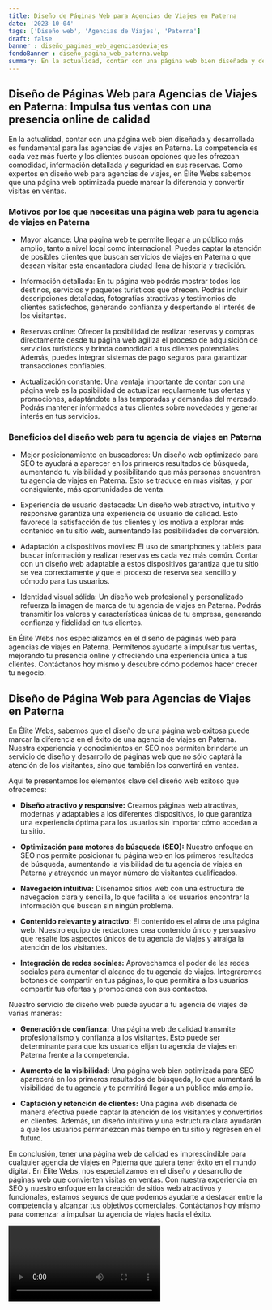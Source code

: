 ```yaml
---
title: Diseño de Páginas Web para Agencias de Viajes en Paterna
date: '2023-10-04'
tags: ['Diseño web', 'Agencias de Viajes', 'Paterna']
draft: false
banner : diseño_paginas_web_agenciasdeviajes
fondoBanner : diseño_pagina_web_paterna.webp
summary: En la actualidad, contar con una página web bien diseñada y desarrollada es fundamental para las agencias de viajes en Paterna. La competencia es cada vez más fuerte y los clientes buscan opciones que les ofrezcan comodidad, información detallada y seguridad en sus reservas. Como expertos en diseño web para agencias de viajes, en Élite Webs sabemos que una página web optimizada puede marcar la diferencia y convertir visitas en ventas.
---
```


## **Diseño de Páginas Web para Agencias de Viajes en Paterna: Impulsa tus ventas con una presencia online de calidad**

En la actualidad, contar con una página web bien diseñada y desarrollada es fundamental para las agencias de viajes en Paterna. La competencia es cada vez más fuerte y los clientes buscan opciones que les ofrezcan comodidad, información detallada y seguridad en sus reservas. Como expertos en diseño web para agencias de viajes, en Élite Webs sabemos que una página web optimizada puede marcar la diferencia y convertir visitas en ventas.

### **Motivos por los que necesitas una página web para tu agencia de viajes en Paterna**

- Mayor alcance: Una página web te permite llegar a un público más amplio, tanto a nivel local como internacional. Puedes captar la atención de posibles clientes que buscan servicios de viajes en Paterna o que desean visitar esta encantadora ciudad llena de historia y tradición.

- Información detallada: En tu página web podrás mostrar todos los destinos, servicios y paquetes turísticos que ofrecen. Podrás incluir descripciones detalladas, fotografías atractivas y testimonios de clientes satisfechos, generando confianza y despertando el interés de los visitantes.

- Reservas online: Ofrecer la posibilidad de realizar reservas y compras directamente desde tu página web agiliza el proceso de adquisición de servicios turísticos y brinda comodidad a tus clientes potenciales. Además, puedes integrar sistemas de pago seguros para garantizar transacciones confiables.

- Actualización constante: Una ventaja importante de contar con una página web es la posibilidad de actualizar regularmente tus ofertas y promociones, adaptándote a las temporadas y demandas del mercado. Podrás mantener informados a tus clientes sobre novedades y generar interés en tus servicios.

### **Beneficios del diseño web para tu agencia de viajes en Paterna**

- Mejor posicionamiento en buscadores: Un diseño web optimizado para SEO te ayudará a aparecer en los primeros resultados de búsqueda, aumentando tu visibilidad y posibilitando que más personas encuentren tu agencia de viajes en Paterna. Esto se traduce en más visitas, y por consiguiente, más oportunidades de venta.

- Experiencia de usuario destacada: Un diseño web atractivo, intuitivo y responsive garantiza una experiencia de usuario de calidad. Esto favorece la satisfacción de tus clientes y los motiva a explorar más contenido en tu sitio web, aumentando las posibilidades de conversión.

- Adaptación a dispositivos móviles: El uso de smartphones y tablets para buscar información y realizar reservas es cada vez más común. Contar con un diseño web adaptable a estos dispositivos garantiza que tu sitio se vea correctamente y que el proceso de reserva sea sencillo y cómodo para tus usuarios.

- Identidad visual sólida: Un diseño web profesional y personalizado refuerza la imagen de marca de tu agencia de viajes en Paterna. Podrás transmitir los valores y características únicas de tu empresa, generando confianza y fidelidad en tus clientes.

En Élite Webs nos especializamos en el diseño de páginas web para agencias de viajes en Paterna. Permítenos ayudarte a impulsar tus ventas, mejorando tu presencia online y ofreciendo una experiencia única a tus clientes. Contáctanos hoy mismo y descubre cómo podemos hacer crecer tu negocio.

<GifSeo />

<Cta />

## Diseño de Página Web para Agencias de Viajes en Paterna

En Élite Webs, sabemos que el diseño de una página web exitosa puede marcar la diferencia en el éxito de una agencia de viajes en Paterna. Nuestra experiencia y conocimientos en SEO nos permiten brindarte un servicio de diseño y desarrollo de páginas web que no sólo captará la atención de los visitantes, sino que también los convertirá en ventas. 

Aquí te presentamos los elementos clave del diseño web exitoso que ofrecemos:

- **Diseño atractivo y responsive:** Creamos páginas web atractivas, modernas y adaptables a los diferentes dispositivos, lo que garantiza una experiencia óptima para los usuarios sin importar cómo accedan a tu sitio.

- **Optimización para motores de búsqueda (SEO):** Nuestro enfoque en SEO nos permite posicionar tu página web en los primeros resultados de búsqueda, aumentando la visibilidad de tu agencia de viajes en Paterna y atrayendo un mayor número de visitantes cualificados.

- **Navegación intuitiva:** Diseñamos sitios web con una estructura de navegación clara y sencilla, lo que facilita a los usuarios encontrar la información que buscan sin ningún problema.

- **Contenido relevante y atractivo:** El contenido es el alma de una página web. Nuestro equipo de redactores crea contenido único y persuasivo que resalte los aspectos únicos de tu agencia de viajes y atraiga la atención de los visitantes.

- **Integración de redes sociales:** Aprovechamos el poder de las redes sociales para aumentar el alcance de tu agencia de viajes. Integraremos botones de compartir en tus páginas, lo que permitirá a los usuarios compartir tus ofertas y promociones con sus contactos.

Nuestro servicio de diseño web puede ayudar a tu agencia de viajes de varias maneras:

- **Generación de confianza:** Una página web de calidad transmite profesionalismo y confianza a los visitantes. Esto puede ser determinante para que los usuarios elijan tu agencia de viajes en Paterna frente a la competencia.

- **Aumento de la visibilidad:** Una página web bien optimizada para SEO aparecerá en los primeros resultados de búsqueda, lo que aumentará la visibilidad de tu agencia y te permitirá llegar a un público más amplio.

- **Captación y retención de clientes:** Una página web diseñada de manera efectiva puede captar la atención de los visitantes y convertirlos en clientes. Además, un diseño intuitivo y una estructura clara ayudarán a que los usuarios permanezcan más tiempo en tu sitio y regresen en el futuro.

En conclusión, tener una página web de calidad es imprescindible para cualquier agencia de viajes en Paterna que quiera tener éxito en el mundo digital. En Élite Webs, nos especializamos en el diseño y desarrollo de páginas web que convierten visitas en ventas. Con nuestra experiencia en SEO y nuestro enfoque en la creación de sitios web atractivos y funcionales, estamos seguros de que podemos ayudarte a destacar entre la competencia y alcanzar tus objetivos comerciales. Contáctanos hoy mismo para comenzar a impulsar tu agencia de viajes hacia el éxito.

<Video />

<CtaBot job='Agencias de Viajes' city='Paterna'/>

<Gmaps query='Paterna+españa+maps' />